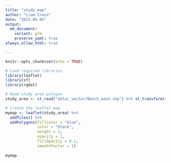 ```yaml
---
title: "study_map"
author: "Liam Irwin"
date: "2023-05-05"
output: 
  md_document:
    variant: gfm
    preserve_yaml: true
always_allow_html: true    

---
```


```r
knitr::opts_chunk$set(echo = TRUE)
```

```r
# Load required libraries
library(leaflet)
library(sf)
library(rgdal)
```

```r
# Read study area polygon
study_area <- st_read("data/_vector/Beech_mask.shp") %>% st_transform(4326)

# Create the leaflet map
mymap <- leaflet(study_area) %>%
  addTiles() %>%
  addPolygons(fillColor = "blue",
              color = "black",
              weight = 1,
              opacity = 1,
              fillOpacity = 0.1,
              smoothFactor = 1)
  
mymap

```


